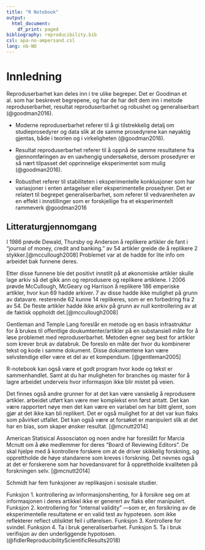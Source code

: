 ```yaml
---
title: "R Notebook"
output:
  html_document:
    df_print: paged
bibliography: reproducibility.bib
csl: apa-no-ampersand.csl
lang: nb-NO
---    
```


# Innledning

Reproduserbarhet kan deles inn i tre ulike begreper. Det er Goodman et al. som har beskrevet begrepene, og har de har delt dem inn i metode reproduserbarhet, resultat reproduserbarhet og robushet og generaliserbart (@goodman2016).

- Moderne reproduserbarhet referer til å gi tilstrekkelig detalj om studieprosedyrer og data slik at de samme prosedyrene kan nøyaktig gjentas, både i teorien og i virkeligheten (@goodman2016).

- Resultat reproduserbarhet referer til å oppnå de samme resultatene fra gjennomføringen av en uavhengig undersøkelse, dersom prosedyrer er så nært tilpasset det opprinnelige eksperimentet som mulig (@goodman2016).

- Robusthet referer til stabiliteten i eksperimentelle konklusjoner som har variasjoner i enten antagelser eller eksperimentelle prosedyrer. Det er relatert til begrepet generaliserbarhet, som referer til vedvarenheten av en effekt i innstillinger som er forskjellige fra et eksperimentelt rammeverk @goodman2016

## Litteraturgjennomgang

I 1986 prøvde Dewald, Thursby og Anderson å replikere artikler de fant i "journal of money, credit and banking." av 54 artikler greide de å replikere 2 stykker.[@mccullough2008] Problemet var at de hadde for lite info om arbeidet bak funnene deres. 

Etter disse funnene ble det positivt innstilt på at økonomiske artikler skulle lage arkiv så det gikk ann og reprodusere og replikere artiklene. I 2006 prøvde McCullough, McGeary og Harrison å replikere 186 emperiske artikler, hvor kun 69 hadde arkiver. 7 av disse hadde ikke mulighet på grunn av datavare. resterende 62 kunne 14 replikeres, som er en forbedring fra 2 av 54. De fleste artikler hadde ikke arkiv på grunn av null kontrollering av at de faktisk oppholdt det.[@mccullough2008]    

Gentleman and Temple Lang foreslår en metode og en basis infrastruktur for å brukes til offentlige doukumtenter/artikler på en substansiell måte for å løse problemet med reproduserbarhet. Metoden egner seg best for artikler som krever bruk av databruk. De foreslo en måte der hvor du kombinerer tekst og kode i samme dokument. Disse dokumentene kan være selvstendige eller være et del av et kompendium. [@gentleman2005]

R-notebook kan også være et godt program hvor kode og tekst er sammenhandlet. Samt at du har muligheten for branches og master for å lagre arbeidet underveis hvor informasjon ikke blir mistet på veien. 

Det finnes også andre grunner for at det kan være vanskelig å reprodusere artikler. arbeidet utført kan være mer komplekst enn først antatt. Det kan være rapportert nøye men det kan være en variabel om har blitt glemt, som gjør at det ikke kan bli replikert. Det er også mulighet for at det var kun flaks som påvirket utfallet. Det kan også være at forsøket er manipulert slik at det har en bias, som skaper ønsker resultat. [@mcnutt2014]

American Statisical Assosciaton og noen andre har foreslått for Marcia Mcnutt om å øke medlemmer for deres "Board of Reviewing Editors". De skal hjelpe med å kontrollere forskere om at de driver skikkelig forskning, og opprettholde de høye standarene som kreves i forskning. Det nevnes også at det er forskerene som har hovedansvaret for å opprettholde kvaliteten på forskningen selv. [@mcnutt2014]


Schmidt har fem funksjoner av replikasjon i sosisale studier. 

Funksjon 1. kontrollering av informasjonshenting, for å forsikre seg om at informasjonen i deres artikkel ikke er generert av flaks eller manipulert. 
Funksjon 2. kontrollering for "internal validity" —som er, en forsikring av de eksperimentelle resultatene er en valid test av hypotesen. som ikke reflekterer  reflect utilsiktet feil i utførelsen.
Funksjon 3. Kontrollere for svindel.
Funksjon 4. Ta i bruk generaliserbarhet.
Funksjon 5. Ta i bruk verifisjon av den underliggende hypotosen. (@fidlerReproducibilityScientificResults2018)





